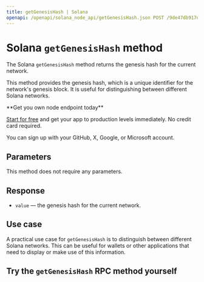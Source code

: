 ---
title: getGenesisHash | Solana
openapi: /openapi/solana_node_api/getGenesisHash.json POST /9de47db917d4f69168e3fed02217d15b
---

# Solana `getGenesisHash` method

The Solana `getGenesisHash` method returns the genesis hash for the current network.

This method provides the genesis hash, which is a unique identifier for the network's genesis block. It is useful for distinguishing between different Solana networks.

<Check>
**Get you own node endpoint today**

[Start for free](https://console.chainstack.com/) and get your app to production levels immediately. No credit card required.

You can sign up with your GitHub, X, Google, or Microsoft account.
</Check>


## Parameters

This method does not require any parameters.

## Response

* `value` — the genesis hash for the current network.

## Use case

A practical use case for `getGenesisHash` is to distinguish between different Solana networks. This can be useful for wallets or other applications that need to display or make use of this information.

## Try the `getGenesisHash` RPC method yourself